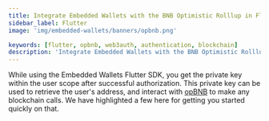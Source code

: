 ```yaml
---
title: Integrate Embedded Wallets with the BNB Optimistic Rolllup in Flutter
sidebar_label: Flutter
image: 'img/embedded-wallets/banners/opbnb.png'

keywords: [flutter, opbnb, web3auth, authentication, blockchain]
description: 'Integrate Embedded Wallets with the BNB Optimistic Rolllup in Flutter | Embedded Wallets'
---
```



While using the Embedded Wallets Flutter SDK, you get the private key within the user scope after successful authorization. This private key can be used to retrieve the user's address, and interact with [opBNB](https://opbnb.bnbchain.org/) to make any blockchain calls. We have highlighted a few here for getting you started quickly on that.

<EVMInteraction />
